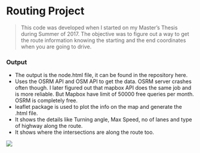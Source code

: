 # Routing Project

> This code was developed when I started on my Master's Thesis during Summer of 2017.
  The objective was to figure out a way to get the route information knowing the starting and the end coordinates when you are going to drive.

### Output
  
  - The output is the node.html file, it can be found in the repository here.
  - Uses the OSRM API and OSM API to get the data. OSRM server crashes often though. I later figured out that mapbox API does the same job and is more reliable. But Mapbox have limit of 50000 free queries per month. OSRM is completely free.
  - leaflet package is used to plot the info on the map and generate the .html file.
  - It shows the details like Turning angle, Max Speed, no of lanes  and type of highway along the route.
  - It shows where the intersections are along the route too.
  
  ![](https://github.com/adithyaaijth/Routing_Project/blob/master/Output/nodes.JPG)
